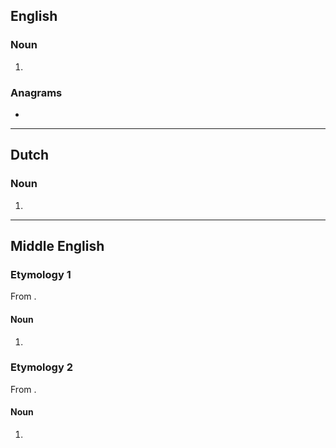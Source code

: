 ==English==

===Noun===
{{head|en|noun form}}

# {{plural of|en|panne}}

===Anagrams===
* {{anagrams|en|a=aennps|Pennas}}

----

==Dutch==

===Noun===
{{head|nl|noun plural form}}

# {{plural of|nl|panne}}

----

==Middle English==

===Etymology 1===
From {{inh|enm|ang|panne}}.

====Noun====
{{head|en|noun form}}

# {{plural of|en|panne|t=pan|id=pan}}

===Etymology 2===
From {{bor|enm|fro|panne}}.

====Noun====
{{head|en|noun form}}

# {{plural of|en|panne|t=reinforcing plank |id=reinforcing plank}}